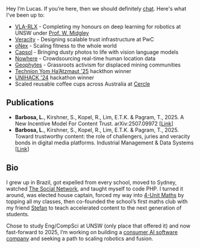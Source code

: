Hey I’m Lucas. If you’re here, then we should definitely [chat](https://cal.com/lucas-barbosa-8c6ajd). Here's what I've been up to:

- [VLA-RLX](https://vla.lbxa.net) - Completing my honours on deep learning for robotics at UNSW under [Prof. W. Midgley](https://www.unsw.edu.au/staff/will-midgley)
- [Veracity](https://www.pwc.com.au/services/artificial-intelligence/why-deepfakes-are-trust-infrastructure-problem.html) - Designing scalable trust infrastructure at PwC
- [oNex](http://onexhq.com) - Scaling fitness to the whole world
- [Capsol](https://capsol.ai) - Bringing dusty photos to life with vision language models
- [Nowhere](https://wherearepeople.com) - Crowdsourcing real-time human location data
- [Geophytes](https://www.geophytes.com) - Grassroots activism for displaced mining communities
- [Technion Yom Ha’Atzmaut '25](https://www.instagram.com/p/DJXyeKxyNvL/?utm_source=ig_web_copy_link&igsh=MzRlODBiNWFlZA==) hackthon winner
- [UNIHACK '24](https://devpost.com/software/voxurf) hackathon winner
- Scaled reusable coffee cups across Australia at [Cercle](https://www.cercle.com.au/)

## Publications

- **Barbosa, L.**, Kirshner, S., Kopel, R., Lim, E.T.K. & Pagram, T., 2025. A New Incentive Model For Content Trust. arXiv:2507.09972 [[Link](https://arxiv.org/abs/2507.09972)]
- **Barbosa, L.**, Kirshner, S., Kopel, R., Lim, E.T.K. & Pagram, T., 2025. Toward trustworthy content: the role of challengers, juries and veracity bonds in digital media platforms. Industrial Management & Data Systems [[Link](https://www.emerald.com/insight/content/doi/10.1108/imds-11-2024-1177/full/html)]

## Bio

I grew up in Brazil, got expelled from every school, moved to Sydney, watched [The Social Network](https://www.imdb.com/title/tt1285016/), and taught myself to code PHP. I turned it around, was elected house captain, forced my way into [4-Unit Maths](https://curriculum.nsw.edu.au/learning-areas/mathematics/mathematics-extension-2-11-12-2024/overview) by topping all my classes, then co-founded the school’s first maths club with my friend [Stefan](https://www.linkedin.com/in/%F0%9F%8C%B1-stefan-gazzana-17a102141/) to teach accelerated content to the next generation of students.

Chose to study Eng/CompSci at UNSW (only place that offered it) and now fast-forward to 2025, I’m working on building a [consumer AI software company](https://onexhq.com/) and seeking a path to scaling robotics and fusion.